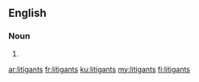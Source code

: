 ==English==

===Noun===
{{head|en|noun plural form}}

# {{plural of|litigant|lang=en}}

[[ar:litigants]]
[[fr:litigants]]
[[ku:litigants]]
[[my:litigants]]
[[fi:litigants]]